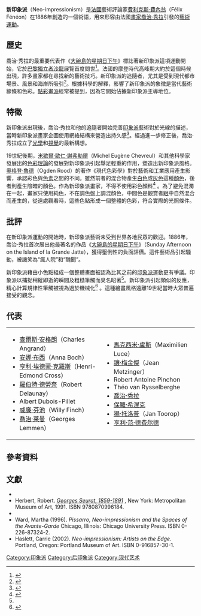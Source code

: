 {{Infobox Painting| image_file=A Sunday on La Grande Jatte, Georges Seurat, 1884.jpg
| title=[[大碗島的星期日下午|大碗島的星期日下午]]
| artist=[[喬治·秀拉|喬治·秀拉]]
| year=1884–1886
| type=[[油畫|油畫]]
| height=207.6
| width=308
| height_inch=81.7
| width_inch =121.3
| city=[[芝加哥|芝加哥]]
| museum=[[芝加哥藝術學院|芝加哥藝術學院]]
| italic title=no}}

'''新印象派'''（Neo-impressionism）是[[法國|法國]]藝術評論家[[費利克斯·費內翁|費利克斯·費內翁]]（Félix Fénéon）在1886年創造的一個術語，用來形容由法國[[畫家|畫家]][[喬治·秀拉|喬治·秀拉]]引發的[[藝術|藝術]][[運動|運動]]。

== 歷史 ==
喬治·秀拉的最重要代表作《[[大碗島的星期日下午|大碗島的星期日下午]]》標誌著新印象派這項運動開始，它於[[巴黎|巴黎]][[獨立者沙龍|獨立者沙龍]]展覽首度問世<ref name="Hutton 2004">{{cite book | last = Hutton| first = John G. | title = Neo-impressionism and the Search for Solid Ground: Art, Science, and Anarchism in Fin-de-siècle France| publisher= Louisiana State University Press| location= Baton Rouge, Louisiana | year = 2004| isbn = 0-8071-1823-0 }}</ref>。法國的摩登時代高峰期大約於這個時候出現，許多畫家都在尋找新的藝術技巧。新印象派的追隨者，尤其是受到現代都市場景、風景和海岸所吸引<ref name = "five">{{cite book | last = Lee| first = Ellen W.| last2= Smith| first2= Tracy E.| editor1-first= Debra| editor1-last= Edelstein| title = The Aura of Neo-Impressionism: The W. J. Holliday Collection| url = https://archive.org/details/auraofneoimpress0000leee| publisher= Indianapolis Museum of Art, [dist. by] Indiana University Press| location= Indianapolis, Indiana| year = 1983| isbn = 0-936260-04-1 }}</ref>。根據科學的解釋，影響了新印象派的象徵是當代藝術線條和色彩。[[點彩畫派|點彩畫派]]經常被提到，因為它開始佔據新印象派主導地位。

== 特徵 ==

新印象派出現後，喬治·秀拉和他的追隨者開始完善[[印象派|印象派]]藝術對於光線的描述，當時新印象派畫家企圖使用網絡結構來營造出持久感<ref name = "two">{{cite book | last = Fraquelli| first = Simonetta| last2= Ginex| first2= Giovanna| last3 = Greene| first3= Vivien| last4 = Tosini| first4= Aurora  | title = Radical Light: Italy’s divisionist painters, 1891-1910| publisher= National Gallery, [dist. by] Yale University Press| location= London| year = 2008| isbn = 978-1-85709-409-1 }}</ref>。經過進一步修正後，喬治·秀拉成立了[[光學|光學]]和[[視覺|視覺]]的最新構想。

19世紀後期，[[米歇爾·歐仁·謝弗勒爾|米歇爾·歐仁·謝弗勒爾]]（Michel Eugène Chevreul）和其他科學家發展出的[[色彩理論|色彩理論]]的發展對新印象派引起舉足輕重的作用，塑造出新印象派風格。[[奧格登·魯德|奧格登·魯德]]（Ogden Rood）的著作《現代色彩學》對於藝術和工業應用產生影響，承認彩色與[[色素|色素]]之間的不同。雖然前者的混合物產生[[白色|白色]]或[[灰色|灰色]]這種[[顏色|顏色]]，後者則產生陰暗的顏色。作為新印象派畫家，不得不使用彩色顏料<ref name = "four">{{cite book| last = Kleiner| first = Fred S.| last2= Mamiya| first2= Christin J.| title = Gardner’s Art through the Ages| edition = 11th| publisher= Thomson Learning, Inc.| year = 2001| isbn = 0-15-507086-X }}</ref> 。為了避免混濁在一起，畫家只使用純色，不在調色盤上調混顏色，中間色是觀賞者[[眼|眼]]中自然混合而產生的，從遠處觀看時，這些色點形成一個整體的色彩，符合實際的光照條件。

== 批評 ==

在新印象派運動的開始時，新印象派藝術未受到世界各地民眾的歡迎。1886年，喬治·秀拉首次展出他最著名的作品《[[大碗島的星期日下午|大碗島的星期日下午]]》（Sunday Afternoon on the Island of la Grande Jatte），獲得壓倒性的負面評價。這件藝術品引起騷動，被譏笑為“瘋人院”和“醜聞”。

新印象派藉由小色點組成一個整體畫面被認為比其之前的[[印象派|印象派]]運動更有爭議。印象派以捕捉稍縱即逝的瞬間及粗糙筆觸而臭名昭著<ref name = "four"/>。新印象派引起類似的反應，精心計算規律性筆觸被視為過於機械化<ref>{{cite book | last = Davies| first = Penelope J. E.| last2= Walter B.| first2= Denny| last3= Hofrichter| first3= Frima F.| last4= Jacobs | first4= Joseph F.| last5= Roberts | first5= Ann M.| last6= Simon| first6= David L.| title = Jansen’s History of Art: The Western Tradition| publisher= Prentice Hall| year = 2006| isbn = 0-13-193455-4 }}</ref> 。這種繪畫風格遠離19世紀當時大眾普遍接受的觀念。

== 代表 ==

{|
| width=50% valign="Top"|

* [[查爾斯·安格朗|查爾斯·安格朗]]（Charles Angrand）
* [[安娜·布西|安娜·布西]]（Anna Boch）
* [[亨利·埃德蒙·克羅斯|亨利·埃德蒙·克羅斯]]（Henri-Edmond Cross）
* [[羅伯特·德勞奈|羅伯特·德勞奈]]（Robert Delaunay）
* Albert Dubois-Pillet
* [[威廉·芬池|威廉·芬池]]（Willy Finch）
* [[喬治·莱曼|喬治·莱曼]]（Georges Lemmen）

| width=50% valign="Top"|

* [[馬克西米·盧斯|馬克西米·盧斯]]（Maximilien Luce）
* [[讓·梅金傑|讓·梅金傑]]（Jean Metzinger）
* Robert Antoine Pinchon
* Théo van Rysselberghe
* [[喬治·秀拉|喬治·秀拉]]
* [[保羅·希涅克|保羅·希涅克]]
* [[揚·托洛普|揚·托洛普]]（Jan Toorop）
* [[亨利·范·德费尔德|亨利·范·德费尔德]]

|}

== 參考資料 ==
{{reflist}}

== 文獻 ==

* {{cite book | last = Floyd| first = Ratliff| title = Paul Signac and Color in Neo-Impressionism| publisher= Rockefeller University Press| location= New York, New York| year = 1992| isbn = 0-87470-050-7}}
* Herbert, Robert. ''[http://libmma.contentdm.oclc.org/cdm/compoundobject/collection/p15324coll10/id/73155 Georges Seurat, 1859-1891] {{Wayback|url=http://libmma.contentdm.oclc.org/cdm/compoundobject/collection/p15324coll10/id/73155 |date=20181002005826 }}'', New York: Metropolitan Museum of Art, 1991. ISBN 9780870996184.
* {{cite book | last = Hutton| first = John G. | title = Neo-impressionism and the Search for Solid Ground: Art, Science, and Anarchism in Fin-de-siècle France| publisher= Louisiana State University Press| location= Baton Rouge, Louisiana | year = 2004| isbn = 0-8071-1823-0 }}
* Ward, Martha (1996). ''Pissarro, Neo-impressionism and the Spaces of the Avante-Garde'' Chicago, Illinois: Chicago University Press. ISBN 0-226-87324-2.
* Haslett, Carrie (2002). ''Neo-impressionism: Artists on the Edge''. Portland, Oregon: Portland Museum of Art. ISBN 0-916857-30-1.

{{西方藝術運動}}
{{后印象派}}
{{Authority control}}
[[Category:印象派|Category:印象派]]
[[Category:后印象派|Category:后印象派]]
[[Category:现代艺术|Category:现代艺术]]